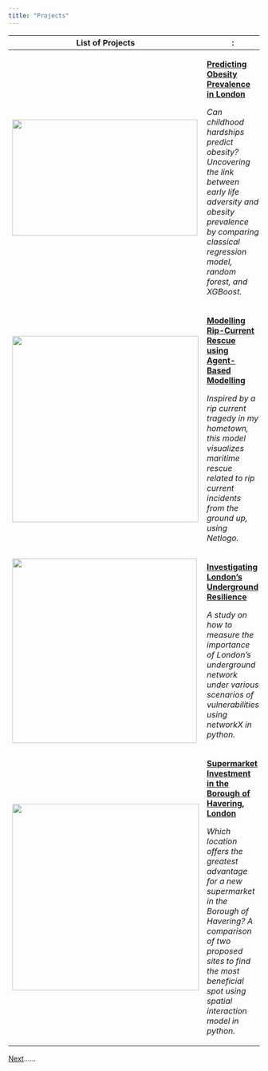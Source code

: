 ```yaml
---
title: "Projects"
---
```


+--------------------------------------------------------------+-----------------------------------------------------------------------------------------------------------------------------------------------------------------------------------------------------------------+
| List of Projects                                             | :                                                                                                                                                                                                               |
+==============================================================+=================================================================================================================================================================================================================+
| ![](images/project1-thumbnail.jpg){width="371" height="233"} | [**Predicting Obesity Prevalence in London**](project1.qmd)                                                                                                                                                     |
|                                                              |                                                                                                                                                                                                                 |
|                                                              | *Can childhood hardships predict obesity? Uncovering the link between early life adversity and obesity prevalence by comparing classical regression model, random forest, and XGBoost.*                         |
+--------------------------------------------------------------+-----------------------------------------------------------------------------------------------------------------------------------------------------------------------------------------------------------------+
| ![](images/project2-thumbnail.jpg){width="373"}              | [**Modelling Rip-Current Rescue using Agent-Based Modelling**](project2.qmd)                                                                                                                                    |
|                                                              |                                                                                                                                                                                                                 |
|                                                              | *Inspired by a rip current tragedy in my hometown, this model visualizes maritime rescue related to rip current incidents from the ground up, using Netlogo.*                                                   |
+--------------------------------------------------------------+-----------------------------------------------------------------------------------------------------------------------------------------------------------------------------------------------------------------+
| ![](images/project3-thumbnail.jpg){width="370"}              | [**Investigating London's Underground Resilience**](project3.qmd)                                                                                                                                               |
|                                                              |                                                                                                                                                                                                                 |
|                                                              | *A study on how to measure the importance of London's underground network under various scenarios of vulnerabilities using networkX in python.*                                                                 |
+--------------------------------------------------------------+-----------------------------------------------------------------------------------------------------------------------------------------------------------------------------------------------------------------+
| ![](images/project4-thumbnail.jpg){width="374"}              | [**Supermarket Investment in the Borough of Havering, London**](project4.qmd)                                                                                                                                   |
|                                                              |                                                                                                                                                                                                                 |
|                                                              | *Which location offers the greatest advantage for a new supermarket in the Borough of Havering? A comparison of two proposed sites to find the most beneficial spot using spatial interaction model in python.* |
+--------------------------------------------------------------+-----------------------------------------------------------------------------------------------------------------------------------------------------------------------------------------------------------------+

[Next](next.qmd)......

